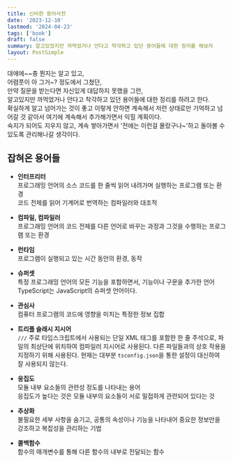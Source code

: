 ```yaml
---
title: 신비한 용어사전
date: '2023-12-10'
lastmod: '2024-04-23'
tags: ['book']
draft: false
summary: 알고있었지만 까먹었거나 안다고 착각하고 있던 용어들에 대한 정리를 해보자
layout: PostSimple
---
```


대에에~~충 뭔지는 알고 있고,  
어렴풋이 아 그거~? 정도에서 그쳤던,  
만약 질문을 받는다면 자신있게 대답하지 못했을 그런,  
알고있지만 까먹었거나 안다고 착각하고 있던 용어들에 대한 정리를 하려고 한다.  
확실하게 알고 넘어가는 것이 좋고 이렇게 안하면 계속해서 저런 상태로만 기억하고 넘어갈 것 같아서 여기에 계속해서 추가해가면서 익힐 계획이다.  
숙지가 되어도 지우지 않고, 계속 쌓아가면서 '전에는 이런걸 몰랐구나~'하고 돌아볼 수 있도록 관리해나갈 생각이다.

## 잡혀온 용어들

- **인터프리터**  
  프로그래밍 언어의 소스 코드를 한 줄씩 읽어 내려가며 실행하는 프로그램 또는 환경  
  코드 전체를 읽어 기계어로 번역하는 컴파일러와 대조적

- **컴파일, 컴파일러**  
  프로그래밍 언어의 코드 전체를 다른 언어로 바꾸는 과정과 그것을 수행하는 프로그램 또는 환경

- **런타임**  
  프로그램이 실행되고 있는 시간 동안의 환경, 동작

- **슈퍼셋**  
  특정 프로그래밍 언어의 모든 기능을 포함하면서, 기능이나 구문을 추가한 언어  
  TypeScript는 JavaScript의 슈퍼셋 언어이다.

- **관심사**  
  컴퓨터 프로그램의 코드에 영향을 미치는 특정한 정보 집합

- **트리플 슬래시 지시어**  
  `///` 주로 타입스크립트에서 사용되는 단일 XML 태그를 포함한 한 줄 주석으로, 파일의 최상단에 위치하여 컴파일러 지시어로 사용된다. 다른 파일들과의 상호 작용을 지정하기 위해 사용된다. 현재는 대부분 `tsconfig.json`을 통한 설정이 대신하여 잘 사용되지 않는다.

- **응집도**  
  모듈 내부 요소들의 관련성 정도를 나타내는 용어  
  응집도가 높다는 것은 모듈 내부의 요소들이 서로 밀접하게 관련되어 있다는 것

- **추상화**  
  불필요한 세부 사항을 숨기고, 공통의 속성이나 기능을 나타내어 중요한 정보만을 강조하고 복잡성을 관리하는 기법

- **콜백함수**  
  함수의 매개변수를 통해 다른 함수의 내부로 전달되는 함수
